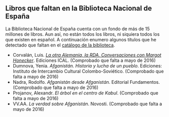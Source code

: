 {{header|1=Biblioteca Nacional de España}}

== Libros que faltan en la Biblioteca Nacional de España ==

La Biblioteca Nacional de España cuenta con un fondo de más de 15 millones de libros. Aun así, no están todos los libros, ni siquiera todos los que existen en español. A continuación enumero algunos títulos que he detectado que faltan en el [http://catalogo.bne.es/uhtbin/webcat catálogo de la biblioteca].

* Corvalán, Luis. ''[http://www.bcn.cl/catalogo/detalle_libro?bib=117925&materia=Socialismo%20--%20Alemania%20(Rep%C3%BAblica%20Democr%C3%A1tica) La otra Alemania, la RDA. Conversaciones con Margot Honecker]''. Ediciones ICAL. (Comprobado que falta a mayo de 2016)
* Dumnova, Yenia. ''Afganistán. Historia y lucha de un pueblo''. Ediciones: Instituto de Intercambio Cultural Colombo-Soviético. (Comprobado que falta a mayo de 2016)
* Nadra, Rodolfo. ''Afganistán desde Afganistán''. Editorial Fundamentos. (Comprobado que falta a mayo de 2016)
* Projanov, Alexandr. ''El árbol en el centro de Kabul''. (Comprobado que falta a mayo de 2016)
* VV.AA. ''La verdad sobre Afganistán''. Novosti. (Comprobado que falta a mayo de 2016)

{{footer}}
